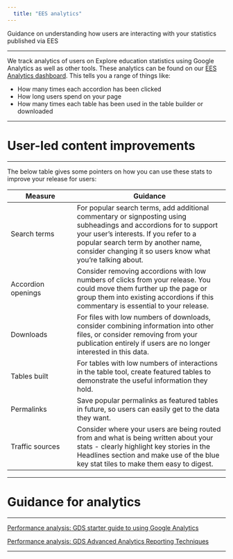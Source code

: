 ```yaml
---
  title: "EES analytics"
---
```


<p class="text-muted">Guidance on understanding how users are interacting with your statistics published via EES</p>

---

We track analytics of users on Explore education statistics using Google Analytics as well as other tools. These analytics can be found on our [EES Analytics dashboard](https://rsconnect/rsc/ees-analytics/){target="_blank" rel="noopener noreferrer"}. This tells you a range of things like:

* How many times each accordion has been clicked
* How long users spend on your page
* How many times each table has been used in the table builder or downloaded

---

# User-led content improvements

---

The below table gives some pointers on how you can use these stats to improve your release for users:

|Measure	|Guidance|
|----|---------|
|Search terms|	For popular search terms, add additional commentary or signposting using subheadings and accordions for to support your user's interests. If you refer to a popular search term by another name, consider changing it so users know what you're talking about.
|Accordion openings|	Consider removing accordions with low numbers of clicks from your release. You could move them further up the page or group them into existing accordions if this commentary is essential to your release.
|Downloads|	For files with low numbers of downloads, consider combining information into other files, or consider removing from your publication entirely if users are no longer interested in this data.
|Tables built|	For tables with low numbers of interactions in the table tool, create featured tables to demonstrate the useful information they hold.
|Permalinks|	Save popular permalinks as featured tables in future, so users can easily get to the data they want.
|Traffic sources|	Consider where your users are being routed from and what is being written about your stats - clearly highlight key stories in the Headlines section and make use of the blue key stat tiles to make them easy to digest.|

---

# Guidance for analytics

---

[Performance analysis: GDS starter guide to using Google Analytics](../resources/performance_analysis_ga_guide.pdf)

[Performance analysis: GDS Advanced Analytics Reporting Techniques](../resources/performance_analysis_advance_reporting.pdf)

---